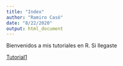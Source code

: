 ```yaml
---
title: "Index"
author: "Ramiro Casó"
date: "8/22/2020"
output: html_document
---
```


Bienvenidos a mis tutoriales en R. Si llegaste 

[Tutorial1](./home.html)